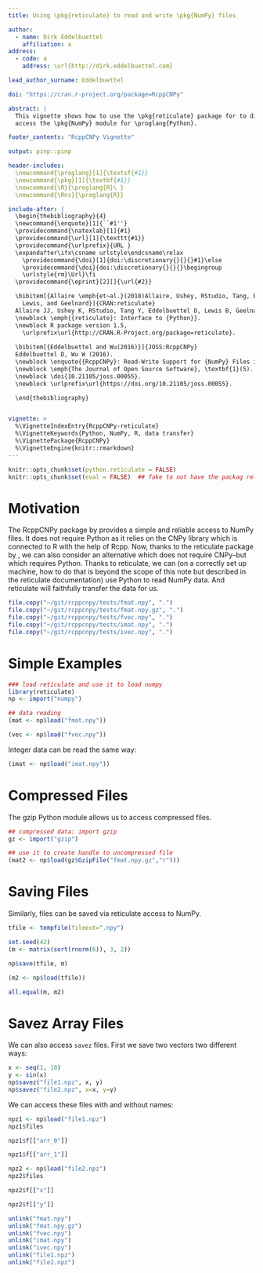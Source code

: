 ```yaml
---
title: Using \pkg{reticulate} to read and write \pkg{NumPy} files

author:
  - name: Dirk Eddelbuettel
    affiliation: a
address:
  - code: a
    address: \url{http://dirk.eddelbuettel.com}

lead_author_surname: Eddelbuettel

doi: "https://cran.r-project.org/package=RcppCNPy"

abstract: |
  This vignette shows how to use the \pkg{reticulate} package for to directly
  access the \pkg{NumPy} module for \proglang{Python}.

footer_contents: "RcppCNPy Vignette"

output: pinp::pinp

header-includes:
  \newcommand{\proglang}[1]{\textsf{#1}}
  \newcommand{\pkg}[1]{\textbf{#1}}
  \newcommand{\R}{\proglang{R}\ } 
  \newcommand{\Rns}{\proglang{R}} 

include-after: |
  \begin{thebibliography}{4}
  \newcommand{\enquote}[1]{``#1''}
  \providecommand{\natexlab}[1]{#1}
  \providecommand{\url}[1]{\texttt{#1}}
  \providecommand{\urlprefix}{URL }
  \expandafter\ifx\csname urlstyle\endcsname\relax
    \providecommand{\doi}[1]{doi:\discretionary{}{}{}#1}\else
    \providecommand{\doi}{doi:\discretionary{}{}{}\begingroup
    \urlstyle{rm}\Url}\fi
  \providecommand{\eprint}[2][]{\url{#2}}

  \bibitem[{Allaire \emph{et~al.}(2018)Allaire, Ushey, RStudio, Tang, Eddelbuettel, 
    Lewis, and Geelnard}]{CRAN:reticulate}
  Allaire JJ, Ushey K, RStudio, Tang Y, Eddelbuettel D, Lewis B, Geelnard M (2018).
  \newblock \emph{{reticulate}: Interface to {Python}}.
  \newblock R package version 1.5,
    \urlprefix\url{http://CRAN.R-Project.org/package=reticulate}.
 
  \bibitem[{Eddelbuettel and Wu(2016)}]{JOSS:RcppCNPy}
  Eddelbuettel D, Wu W (2016).
  \newblock \enquote{{RcppCNPy}: Read-Write Support for {NumPy} Files in R.}
  \newblock \emph{The Journal of Open Source Software}, \textbf{1}(5).
  \newblock \doi{10.21105/joss.00055}.
  \newblock \urlprefix\url{https://doi.org/10.21105/joss.00055}.

  \end{thebibliography}


vignette: >
  %\VignetteIndexEntry{RcppCNPy-reticulate}
  %\VignetteKeywords{Python, NumPy, R, data transfer}
  %\VignettePackage{RcppCNPy}
  %\VignetteEngine{knitr::rmarkdown}
---
```



```r
knitr::opts_chunk$set(python.reticulate = FALSE)
knitr::opts_chunk$set(eval = FALSE)  ## fake to not have the packag rely on reticulate
```

# Motivation

The RcppCNPy package by \citet{JOSS:RcppCNPy} provides a simple and
reliable access to NumPy files.  It does not require Python as it relies on
the CNPy library which is connected to R with the help of Rcpp. Now, thanks
to the reticulate package by \citet{CRAN:reticulate}, we can also consider an
alternative which does not require CNPy--but which requires Python.  Thanks
to reticulate, we can (on a correctly set up machine, how to do that is
beyond the scope of this note but described in the reticulate documentation)
use Python to read NumPy data.  And reticulate will faithfully transfer the
data for us.

```r
file.copy("~/git/rcppcnpy/tests/fmat.npy", ".")  
file.copy("~/git/rcppcnpy/tests/fmat.npy.gz", ".")  
file.copy("~/git/rcppcnpy/tests/fvec.npy", ".")  
file.copy("~/git/rcppcnpy/tests/imat.npy", ".")  
file.copy("~/git/rcppcnpy/tests/ivec.npy", ".")  
```


# Simple Examples

```r
### load reticulate and use it to load numpy
library(reticulate)
np <- import("numpy")

## data reading
(mat <- np$load("fmat.npy"))
```

\begin{ShadedResult}
\begin{verbatim}
#       [,1] [,2] [,3] [,4]
#  [1,]  0.0  1.1  2.2  3.3
#  [2,]  4.4  5.5  6.6  7.7
#  [3,]  8.8  9.9 11.0 12.1
\end{verbatim}
\end{ShadedResult}

```r
(vec <- np$load("fvec.npy"))
```

\begin{ShadedResult}
\begin{verbatim}
#  [1] 0.0 1.1 2.2 3.3 4.4
\end{verbatim}
\end{ShadedResult}

Integer data can be read the same way:

```r
(imat <- np$load("imat.npy"))
```

\begin{ShadedResult}
\begin{verbatim}
#       [,1] [,2] [,3] [,4]
#  [1,]    0    1    2    3
#  [2,]    4    5    6    7
#  [3,]    8    9   10   11
\end{verbatim}
\end{ShadedResult}

# Compressed Files

The gzip Python module allows us to access compressed files.

```r
## compressed data: import gzip
gz <- import("gzip")

## use it to create handle to uncompressed file 
(mat2 <- np$load(gz$GzipFile("fmat.npy.gz","r")))
```

\begin{ShadedResult}
\begin{verbatim}
#       [,1] [,2] [,3] [,4]
#  [1,]  0.0  1.1  2.2  3.3
#  [2,]  4.4  5.5  6.6  7.7
#  [3,]  8.8  9.9 11.0 12.1
\end{verbatim}
\end{ShadedResult}

# Saving Files

Similarly, files can be saved via reticulate access to NumPy.

```r
tfile <- tempfile(fileext=".npy")

set.seed(42)
(m <- matrix(sort(rnorm(6)), 3, 2))
```

\begin{ShadedResult}
\begin{verbatim}
#            [,1]     [,2]
#  [1,] -0.564698 0.404268
#  [2,] -0.106125 0.632863
#  [3,]  0.363128 1.370958
\end{verbatim}
\end{ShadedResult}

```r
np$save(tfile, m)

(m2 <- np$load(tfile))
```

\begin{ShadedResult}
\begin{verbatim}
#            [,1]     [,2]
#  [1,] -0.564698 0.404268
#  [2,] -0.106125 0.632863
#  [3,]  0.363128 1.370958
\end{verbatim}
\end{ShadedResult}

```r
all.equal(m, m2)
```

\begin{ShadedResult}
\begin{verbatim}
#  [1] TRUE
\end{verbatim}
\end{ShadedResult}

# Savez Array Files

We can also access `savez` files.  First we save two vectors two different
ways:

```r
x <- seq(1, 10)
y <- sin(x)
np$savez("file1.npz", x, y)
np$savez("file2.npz", x=x, y=y)
```

We can access these files with and without names:

```r
npz1 <- np$load("file1.npz")
npz1$files
```

\begin{ShadedResult}
\begin{verbatim}
#  [1] "arr_1" "arr_0"
\end{verbatim}
\end{ShadedResult}

```r
npz1$f[["arr_0"]]
```

\begin{ShadedResult}
\begin{verbatim}
#   [1]  1  2  3  4  5  6  7  8  9 10
\end{verbatim}
\end{ShadedResult}


```r
npz1$f[["arr_1"]]
```

\begin{ShadedResult}
\begin{verbatim}
#   [1]  0.841471  0.909297  0.141120 -0.756802
#   [5] -0.958924 -0.279415  0.656987  0.989358
#   [9]  0.412118 -0.544021
\end{verbatim}
\end{ShadedResult}


```r
npz2 <- np$load("file2.npz")
npz2$files
```

\begin{ShadedResult}
\begin{verbatim}
#  [1] "y" "x"
\end{verbatim}
\end{ShadedResult}

```r
npz2$f[["x"]]
```

\begin{ShadedResult}
\begin{verbatim}
#   [1]  1  2  3  4  5  6  7  8  9 10
\end{verbatim}
\end{ShadedResult}


```r
npz2$f[["y"]]
```

\begin{ShadedResult}
\begin{verbatim}
#   [1]  0.841471  0.909297  0.141120 -0.756802
#   [5] -0.958924 -0.279415  0.656987  0.989358
#   [9]  0.412118 -0.544021
\end{verbatim}
\end{ShadedResult}



```r
unlink("fmat.npy")  
unlink("fmat.npy.gz")  
unlink("fvec.npy")  
unlink("imat.npy")  
unlink("ivec.npy")  
unlink("file1.npz")  
unlink("file2.npz")  
```
